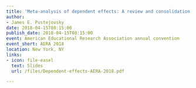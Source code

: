 ```yaml
---
title: 'Meta-analysis of dependent effects: A review and consolidation of methods'
author:
- James E. Pustejovsky
date: 2018-04-15T08:15:00
publish_date: 2018-04-15T08:15:00
event: American Educational Research Association annual convention
event_short: AERA 2018
location: New York, NY
links:
- icon: file-easel
  text: Slides
  url: /files/Dependent-effects-AERA-2018.pdf

---
```




